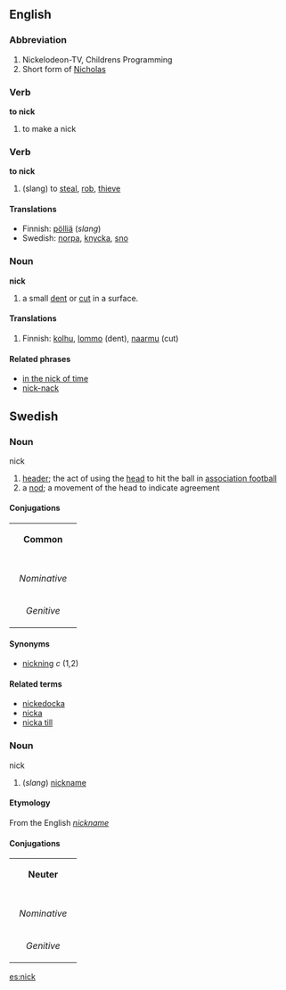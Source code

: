 ==English==

===Abbreviation===

#Nickelodeon-TV, Childrens Programming
#Short form of [[Nicholas]]


===Verb===
'''to nick'''
# to make a nick
===Verb===
'''to nick'''
#(slang) to [[steal]], [[rob]], [[thieve]]

====Translations====
*Finnish: [[pölliä]] (''slang'')
*Swedish: [[norpa]], [[knycka]], [[sno]]


===Noun===
'''nick'''

#a small [[dent]] or [[cut]] in a surface.

====Translations====
#Finnish: [[kolhu]], [[lommo]] (dent), [[naarmu]] (cut)

====Related phrases====
*[[in the nick of time]]
*[[nick-nack]]

==Swedish==
===Noun===
;nick
#[[header]]; the act of using the [[head]] to hit the ball in [[association football]]
#a [[nod]]; a movement of the head to indicate agreement
====Conjugations====
{| border=1 cellspacing=0 
| bgcolor=#FFFFF0 colspan=5 align=center | '''Common''' 
|- 
|- bgcolor=#FFFFF0 align=center 
! rowspan=2 | 
| colspan=2 width=105 | ''Singular'' 
| colspan=2 | ''Plural'' 
|- bgcolor=#FFFFF0 align=center 
| width=105 | ''Indefinite'' 
| width=105 | ''Definite'' 
| width=105 | ''Indefinite'' 
|  width=105 | ''Definite'' 
|- align=center 
| width=105 bgcolor=#FFFFF0 | ''Nominative'' 
| [[nick]] 
| [[nicken]] 
| [[nickar]] 
| [[nickarna]] 
|- align=center 
| width=105 bgcolor=#FFFFF0 | ''Genitive'' 
| [[nicks]] 
| [[nickens]] 
| [[nickars]] 
| [[nickarnas]]
|} 

====Synonyms====
*[[nickning]] ''c'' (1,2)

====Related terms====
*[[nickedocka]]
*[[nicka]]
*[[nicka till]]


===Noun===
;nick
#(''slang'') [[nickname]]
====Etymology====
From the English ''[[nickname]]''
====Conjugations====
{| border=1 cellspacing=0 
| bgcolor=#FFFFF0 colspan=5 align=center | '''Neuter''' 
|- 
|- bgcolor=#FFFFF0 align=center 
! rowspan=2 | 
| colspan=2 width=105 | ''Singular'' 
| colspan=2 | ''Plural'' 
|- bgcolor=#FFFFF0 align=center 
| width=105 | ''Indefinite'' 
| width=105 | ''Definite'' 
| width=105 | ''Indefinite'' 
|  width=105 | ''Definite'' 
|- align=center 
| width=105 bgcolor=#FFFFF0 | ''Nominative'' 
| [[nick]] 
| [[nicket]] 
| [[nick]] 
| [[nicken]] 
|- align=center 
| width=105 bgcolor=#FFFFF0 | ''Genitive'' 
| [[nicks]] 
| [[nickets]] 
| [[nicks]] 
| [[nickens]]
|}

[[es:nick]]